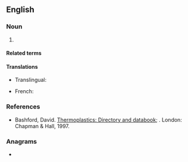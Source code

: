==English==

===Noun===
{{en-noun|~}}

# {{lb|en|organic compound}} {{initialism of|en|{{w|high-density polyethylene}}}}

====Related terms====
{{rel3|en|title=high-density polyethylene|
|LDPE
|PE
|UHDPE
|HMWPE
|UHMWPE
}}

====Translations====
{{trans-top|high-density polyethylene}}
* Translingual: {{t|mul|PE-HD}}
{{trans-mid}}
* French: {{t|fr|PEHD}}
{{trans-bottom}}

===References===
{{sense|high-density polyethylene}}
* Bashford, David. [http://books.google.com/books?id=ycLq-EYaE0QC&dq=a.+schulman&source=gbs_navlinks_s Thermoplastics: Directory and databook]; {{ISBN|9780412733505}}. London: Chapman & Hall, 1997.

===Anagrams===
* {{anagrams|en|a=dehp|DEHP|hep D}}